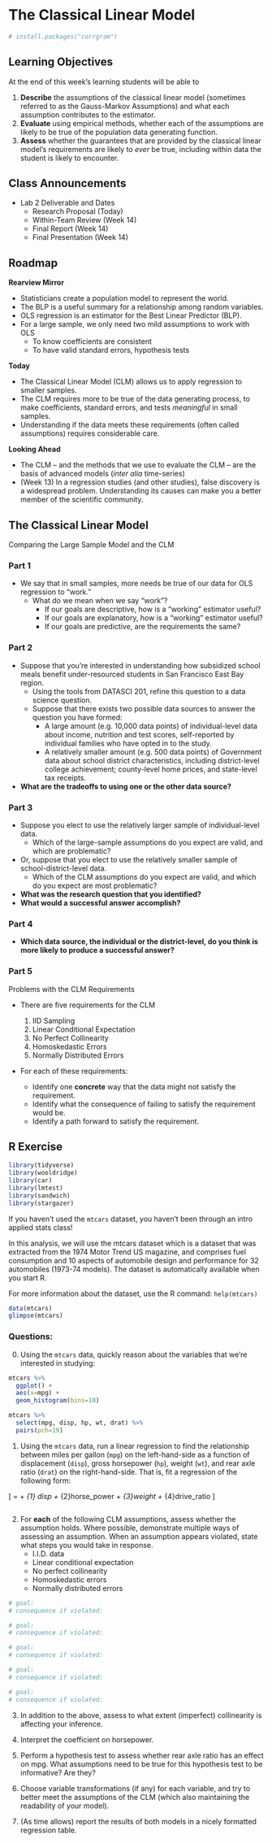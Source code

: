 # The Classical Linear Model

```r
# install.packages("corrgram")
```


## Learning Objectives 

At the end of this week's learning students will be able to 

1. **Describe** the assumptions of the classical linear model (sometimes referred to as the Gauss-Markov Assumptions) and what each assumption contributes to the estimator. 
2. **Evaluate** using empirical methods, whether each of the assumptions are likely to be true of the population data generating function. 
3. **Assess** whether the guarantees that are provided by the classical linear model's requirements are likely to *ever* be true, including within data the student is likely to encounter. 

## Class Announcements

- Lab 2 Deliverable and Dates 
  - Research Proposal (Today)
  - Within-Team Review (Week 14)
  - Final Report (Week 14)
  - Final Presentation (Week 14)

## Roadmap

**Rearview Mirror**

- Statisticians create a population model to represent the world.
- The BLP is a useful summary for a relationship among random variables.
- OLS regression is an estimator for the Best Linear Predictor (BLP).
- For a large sample, we only need two mild assumptions to work with OLS
    - To know coefficients are consistent
    - To have valid standard errors, hypothesis tests

**Today**

- The Classical Linear Model (CLM) allows us to apply regression to smaller samples.
- The CLM requires more to be true of the data generating process, to make coefficients, standard errors, and tests *meaningful* in small samples. 
- Understanding if the data meets these requirements (often called assumptions) requires considerable care.

**Looking Ahead**

- The CLM -- and the methods that we use to evaluate the CLM -- are the basis of advanced models (*inter alia* time-series)
- (Week 13) In a regression studies (and other studies), false discovery is a widespread problem.  Understanding its causes can make you a better member of the scientific community.

## The Classical Linear Model     
Comparing the Large Sample Model and the CLM

### Part 1

- We say that in small samples, more needs be true of our data for OLS regression to "work." 
  - What do we mean when we say "work"? 
    - If our goals are descriptive, how is a "working" estimator useful?
    - If our goals are explanatory, how is a "working" estimator useful? 
    - If our goals are predictive, are the requirements the same? 
    
### Part 2

::: {.discussion-question} 
- Suppose that you're interested in understanding how subsidized school meals benefit under-resourced students in San Francisco East Bay region.
  - Using the tools from DATASCI 201, refine this question to a data science question.
  - Suppose that there exists two possible data sources to answer the question you have formed: 
    - A large amount (e.g. 10,000 data points) of individual-level data about income, nutrition and test scores, self-reported by individual families who have opted in to the study.  
    - A relatively smaller amount (e.g. 500 data points) of Government data about school district characteristics, including district-level college achievement; county-level home prices, and state-level tax receipts.
    
- **What are the tradeoffs to using one or the other data source?**    
::: 

### Part 3

::: {.discussion-question}
- Suppose you elect to use the relatively larger sample of individual-level data. 
    - Which of the large-sample assumptions do you expect are valid, and which are problematic?
- Or, suppose that you elect to use the relatively smaller sample of school-district-level data.
    - Which of the CLM assumptions do you expect are valid, and which do you expect are most problematic?
- **What was the research question that you identified?** 
- **What would a successful answer accomplish?** 
:::     

### Part 4

::: {.discussion-question}
- **Which data source, the individual or the district-level, do you think is more likely to produce a successful answer?**
:::

### Part 5

Problems with the CLM Requirements 

- There are five requirements for the CLM

  1. IID Sampling 
  2. Linear Conditional Expectation 
  3. No Perfect Collinearity
  4. Homoskedastic Errors 
  5. Normally Distributed Errors
  
- For each of these requirements: 
  - Identify one **concrete** way that the data might not satisfy the requirement. 
  - Identify what the consequence of failing to satisfy the requirement would be. 
  - Identify a path forward to satisfy the requirement. 
  

## R Exercise
```r
library(tidyverse)
library(wooldridge)
library(car)
library(lmtest)
library(sandwich)
library(stargazer)
```

If you haven't used the `mtcars` dataset, you haven't been through an intro applied stats class! 

In this analysis, we will use the mtcars dataset which is a dataset that was extracted from the 1974 Motor Trend US magazine, and comprises fuel consumption and 10 aspects of automobile design and performance for 32 automobiles (1973-74 models). The dataset is automatically available when you start R.

For more information about the dataset, use the R command: `help(mtcars)`

```r
data(mtcars)
glimpse(mtcars)
```

### Questions: 

0. Using the `mtcars` data, quickly reason about the variables that we're interested in studying:

```r
mtcars %>% 
  ggplot() + 
  aes(x=mpg) +
  geom_histogram(bins=10)

mtcars %>% 
  select(mpg, disp, hp, wt, drat) %>% 
  pairs(pch=19)
```


1. Using the `mtcars` data, run a linear regression to find the relationship between miles per gallon (`mpg`) on the left-hand-side as a function of displacement (`disp`), gross horsepower (`hp`), weight (`wt`), and rear axle ratio (`drat`) on the right-hand-side. That is, fit a regression of the following form: 

\[
\widehat{mpg} = \hat{\beta_{0}} + \hat{\beta}_{1} disp + \hat{\beta}_{2}horse\_power + \hat{\beta}_{3}weight + \hat{\beta}_{4}drive\_ratio
\]

```r

```

2. For **each** of the following CLM assumptions, assess whether the assumption holds.  Where possible, demonstrate multiple ways of assessing an assumption.  When an assumption appears violated, state what steps you would take in response.
   - I.I.D. data
   - Linear conditional expectation
   - No perfect collinearity
   - Homoskedastic errors
   - Normally distributed errors
   
```r
# goal:
# consequence if violated:


```
   
```r
# goal:
# consequence if violated:


```
   
```r
# goal:
# consequence if violated:


```
   
```r
# goal:
# consequence if violated:


```

```r
# goal:
# consequence if violated:


```

   
3. In addition to the above, assess to what extent (imperfect) collinearity is affecting your inference. 

4. Interpret the coefficient on horsepower. 

5. Perform a hypothesis test to assess whether rear axle ratio has an effect on mpg. What assumptions need to be true for this hypothesis test to be informative? Are they? 

6. Choose variable transformations (if any) for each variable, and try to better meet the assumptions of the CLM (which also maintaining the readability of your model).

7. (As time allows) report the results of both models in a nicely formatted regression table.